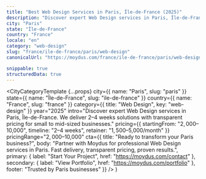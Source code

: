 ```yaml
---
title: "Best Web Design Services in Paris, Île-de-France (2025)"
description: "Discover expert Web Design services in Paris, Île-de-France. 2–4 weeks delivery, $2,000–$10,000 investment. Local market expertise + modern solutions."
city: "Paris"
state: "Île-de-France"
country: "France"
locale: "en"
category: "web-design"
slug: "france/ile-de-france/paris/web-design"
canonicalUrl: "https://moydus.com/france/ile-de-france/paris/web-design"

snippable: true
structuredData: true
---
```



  <CityCategoryTemplate
    {...props}
    city={{ name: "Paris", slug: "paris" }}
    state={{ name: "Île-de-France", slug: "ile-de-france" }}
    country={{ name: "France", slug: "france" }}
    category={{ title: "Web Design", key: "web-design" }}
    year="2025"
    intro="Discover expert Web Design services in Paris, Île-de-France. We deliver 2–4 weeks solutions with transparent pricing for small to mid-sized businesses."
    pricing={{
      startingFrom: "$2,000–$10,000",
      timeline: "2–4 weeks",
      retainer: "$1,500–$5,000/month"
    }}
    pricingRange="$2,000–$10,000"
    cta={{
      title: "Ready to transform your Paris business?",
      body: "Partner with Moydus for professional Web Design services in Paris. Fast delivery, transparent pricing, proven results.",
      primary: { label: "Start Your Project", href: "https://moydus.com/contact" },
      secondary: { label: "View Portfolio", href: "https://moydus.com/portfolio" },
      footer: "Trusted by Paris businesses"
    }}
  />
)
